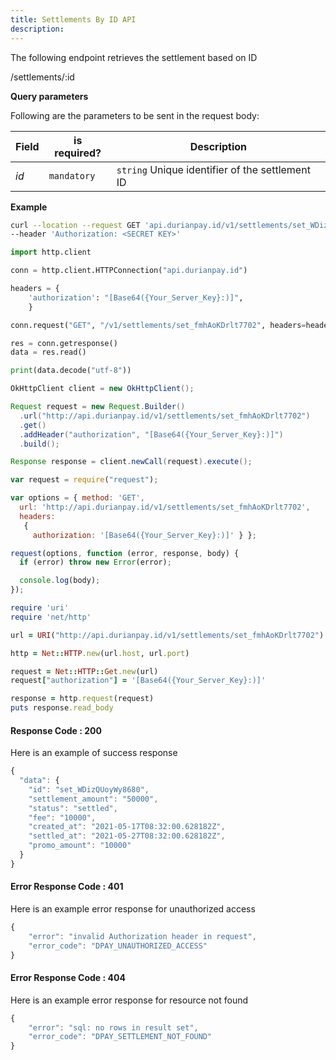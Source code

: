 ```yaml
---
title: Settlements By ID API
description:
---
```


<div class = 'right-component'></div>

<div class = 'left-side'>


The following endpoint retrieves the settlement based on ID

<url get = ""><div class = "ib">/settlements/:id</div></url>

</div>

<div class = 'full-side'>

<div class = 'left-side'>

**Query parameters**

Following are the parameters to be sent in the request body:

| Field |	is required? |	Description |
| ------- | ------------- | ------------- |
| _id_ |	`mandatory` |	`string` Unique identifier of the settlement ID |

</div>

<div class = 'right-code'>

**Example**

<MultiCodeBlock>

```bash
curl --location --request GET 'api.durianpay.id/v1/settlements/set_WDizQUoyWy8680' \
--header 'Authorization: <SECRET KEY>'
```

```python
import http.client

conn = http.client.HTTPConnection("api.durianpay.id")

headers = {
    'authorization': "[Base64({Your_Server_Key}:)]",
    }

conn.request("GET", "/v1/settlements/set_fmhAoKDrlt7702", headers=headers)

res = conn.getresponse()
data = res.read()

print(data.decode("utf-8"))
```

```java
OkHttpClient client = new OkHttpClient();

Request request = new Request.Builder()
  .url("http://api.durianpay.id/v1/settlements/set_fmhAoKDrlt7702")
  .get()
  .addHeader("authorization", "[Base64({Your_Server_Key}:)]")
  .build();

Response response = client.newCall(request).execute();
```

```js
var request = require("request");

var options = { method: 'GET',
  url: 'http://api.durianpay.id/v1/settlements/set_fmhAoKDrlt7702',
  headers: 
   { 
     authorization: '[Base64({Your_Server_Key}:)]' } };

request(options, function (error, response, body) {
  if (error) throw new Error(error);

  console.log(body);
});
```

```ruby
require 'uri'
require 'net/http'

url = URI("http://api.durianpay.id/v1/settlements/set_fmhAoKDrlt7702")

http = Net::HTTP.new(url.host, url.port)

request = Net::HTTP::Get.new(url)
request["authorization"] = '[Base64({Your_Server_Key}:)]'

response = http.request(request)
puts response.read_body
```

</MultiCodeBlock>

</div>

</div>

<div class = 'right-code ml-60'>

#### Response Code : 200 
Here is an example of success response

```js
{
  "data": {
    "id": "set_WDizQUoyWy8680",
    "settlement_amount": "50000",
    "status": "settled",
    "fee": "10000",
    "created_at": "2021-05-17T08:32:00.628182Z",
    "settled_at": "2021-05-27T08:32:00.628182Z",
    "promo_amount": "10000"
  }
}
```

#### Error Response Code : 401
Here is an example error response for unauthorized access

```js
{
    "error": "invalid Authorization header in request",
    "error_code": "DPAY_UNAUTHORIZED_ACCESS"
}
```

#### Error Response Code : 404
Here is an example error response for resource not found

```js
{
    "error": "sql: no rows in result set",
    "error_code": "DPAY_SETTLEMENT_NOT_FOUND"
}
```

</div>